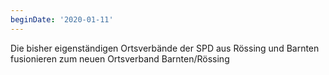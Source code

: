 ```yaml
---
beginDate: '2020-01-11'
---
```


Die bisher eigenständigen Ortsverbände der SPD aus Rössing und Barnten
fusionieren zum neuen Ortsverband Barnten/Rössing
